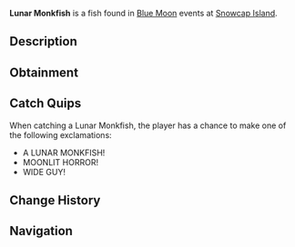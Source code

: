 {{FishInfobox
|image          = Lunar Monkfish.png
|rarity         = Mythical
|sea            = First Sea
|location       = [[Blue Moon - First Sea]]
|sublocation    = 
|sources        = Fishing Rod
|radar_location = 
|prog_speed     = -15
|xp             = 5500
|weather        = Windy
|time           = 
|season         = Winter
|bait           = Shark Head
|base_weight    = 250
|base_value     = 8000
|weight_range   = 170
|base_chance    = 50
|base_resil     = 40
}}
'''Lunar Monkfish''' is a {{Rarity|Mythical}} fish found in [[Blue Moon]] events at [[Snowcap Island]].

== Description ==
{{Description|A grotesque, moon-kissed beast lurking in the icy abyss.|Bestiary Entry}}

== Obtainment ==
{{Description|It waits where the winds howl over frozen waves.|Bestiary Hint}}
{{Fish Availability|
Blue Moon/First Sea
|top_rods      = 
Krampus's Rod\187075.21\395729.21;
Magma Rod\174300.27\368705.76;
Plastic Rod\161983.13\342650.73;
Leviathan's Fang Rod\136510.4\563461.86;
Trident Rod\124540.39\433884.6;
Free Spirit Rod\120748.89\498526.19;
No-Life Rod\111180.95\474338.42;
Azure Of Lagoon\108626.52\463440.29;
Seraphic Rod\111767.23\455237.16;
Kraken Rod\96582.47\397766.8;
Ethereal Prism Rod\115846.07\452439.9;
Astralhook Rod\115953.11\450850.75;
Rod Of The Forgotten Fang\104323.84\444590.9;
Challenger's Rod\101101.72\429012.06;
Blazebringer Rod\97426.75\422633.3;
Rod Of The Depths\93589.14\394043.37;
Rod Of The Exalted One\92187.93\385501.75;
Zeus Rod\91694.45\397766.8;
Verdant Shear Rod\90457.31\399263.77;
Depthseeker Rod\83025.85\368648.88;
Avalanche Rod\74769.45\332788.19;
Volcanic Rod\71474.65\310054.12;
Steady Rod\37386.82\107903.85
|recommended   = Trident Rod
}}

== Catch Quips ==
When catching a Lunar Monkfish, the player has a chance to make one of the following exclamations:
* A LUNAR MONKFISH!
* MOONLIT HORROR!
* WIDE GUY!

== Change History ==
{{Change History|{{subst:Current Version}}}}

== Navigation ==
{{Fish Navbox|Blue Moon - First Sea}}